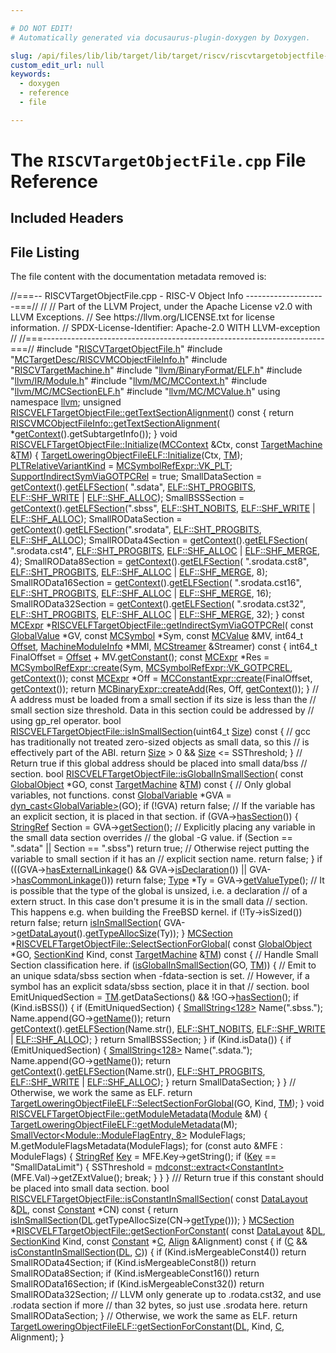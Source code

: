 ```yaml
---

# DO NOT EDIT!
# Automatically generated via docusaurus-plugin-doxygen by Doxygen.

slug: /api/files/lib/lib/target/lib/target/riscv/riscvtargetobjectfile-cpp
custom_edit_url: null
keywords:
  - doxygen
  - reference
  - file

---
```





# The `RISCVTargetObjectFile.cpp` File Reference

<DoxygenPage pluginConfig={pluginConfig}>



## Included Headers

<IncludesList>
<IncludesListItem
  filePath="RISCVTargetObjectFile.h"
  permalink="/docs/api/files/lib/lib/target/lib/target/riscv/riscvtargetobjectfile-h"
  isLocal="true" />
<IncludesListItem
  filePath="MCTargetDesc/RISCVMCObjectFileInfo.h"
  permalink="/docs/api/files/lib/lib/target/lib/target/riscv/lib/target/riscv/mctargetdesc/riscvmcobjectfileinfo-h"
  isLocal="true" />
<IncludesListItem
  filePath="RISCVTargetMachine.h"
  permalink="/docs/api/files/lib/lib/target/lib/target/riscv/riscvtargetmachine-h"
  isLocal="true" />
<IncludesListItem
  filePath="llvm/BinaryFormat/ELF.h"
  permalink="/docs/api/files/include/include/llvm/include/llvm/binaryformat/elf-h"
  isLocal="true" />
<IncludesListItem
  filePath="llvm/IR/Module.h"
  permalink="/docs/api/files/include/include/llvm/include/llvm/ir/module-h"
  isLocal="true" />
<IncludesListItem
  filePath="llvm/MC/MCContext.h"
  permalink="/docs/api/files/include/include/llvm/include/llvm/mc/mccontext-h"
  isLocal="true" />
<IncludesListItem
  filePath="llvm/MC/MCSectionELF.h"
  permalink="/docs/api/files/include/include/llvm/include/llvm/mc/mcsectionelf-h"
  isLocal="true" />
<IncludesListItem
  filePath="llvm/MC/MCValue.h"
  permalink="/docs/api/files/include/include/llvm/include/llvm/mc/mcvalue-h"
  isLocal="true" />
</IncludesList>


## File Listing

The file content with the documentation metadata removed is:

<ProgramListing>

<Link id="l00001" /><CodeLine lineNumber="1"><Highlight kind="comment">//===-- RISCVTargetObjectFile.cpp - RISC-V Object Info --------------------===//</Highlight><Highlight kind="normal"></Highlight></CodeLine>
<Link id="l00002" /><CodeLine lineNumber="2"><Highlight kind="normal"></Highlight><Highlight kind="comment">//</Highlight><Highlight kind="normal"></Highlight></CodeLine>
<Link id="l00003" /><CodeLine lineNumber="3"><Highlight kind="normal"></Highlight><Highlight kind="comment">// Part of the LLVM Project, under the Apache License v2.0 with LLVM Exceptions.</Highlight><Highlight kind="normal"></Highlight></CodeLine>
<Link id="l00004" /><CodeLine lineNumber="4"><Highlight kind="normal"></Highlight><Highlight kind="comment">// See https://llvm.org/LICENSE.txt for license information.</Highlight><Highlight kind="normal"></Highlight></CodeLine>
<Link id="l00005" /><CodeLine lineNumber="5"><Highlight kind="normal"></Highlight><Highlight kind="comment">// SPDX-License-Identifier: Apache-2.0 WITH LLVM-exception</Highlight><Highlight kind="normal"></Highlight></CodeLine>
<Link id="l00006" /><CodeLine lineNumber="6"><Highlight kind="normal"></Highlight><Highlight kind="comment">//</Highlight><Highlight kind="normal"></Highlight></CodeLine>
<Link id="l00007" /><CodeLine lineNumber="7"><Highlight kind="normal"></Highlight><Highlight kind="comment">//===----------------------------------------------------------------------===//</Highlight><Highlight kind="normal"></Highlight></CodeLine>
<Link id="l00008" /><CodeLine lineNumber="8"><Highlight kind="normal"></Highlight></CodeLine>
<Link id="l00009" /><CodeLine lineNumber="9"><Highlight kind="normal"></Highlight><Highlight kind="preprocessor">#include &quot;<a href="/docs/api/files/lib/lib/target/lib/target/riscv/riscvtargetobjectfile-h">RISCVTargetObjectFile.h</a>&quot;</Highlight><Highlight kind="normal"></Highlight></CodeLine>
<Link id="l00010" /><CodeLine lineNumber="10"><Highlight kind="normal"></Highlight><Highlight kind="preprocessor">#include &quot;<a href="/docs/api/files/lib/lib/target/lib/target/riscv/lib/target/riscv/mctargetdesc/riscvmcobjectfileinfo-h">MCTargetDesc/RISCVMCObjectFileInfo.h</a>&quot;</Highlight><Highlight kind="normal"></Highlight></CodeLine>
<Link id="l00011" /><CodeLine lineNumber="11"><Highlight kind="normal"></Highlight><Highlight kind="preprocessor">#include &quot;<a href="/docs/api/files/lib/lib/target/lib/target/riscv/riscvtargetmachine-h">RISCVTargetMachine.h</a>&quot;</Highlight><Highlight kind="normal"></Highlight></CodeLine>
<Link id="l00012" /><CodeLine lineNumber="12"><Highlight kind="normal"></Highlight><Highlight kind="preprocessor">#include &quot;<a href="/docs/api/files/include/include/llvm/include/llvm/binaryformat/elf-h">llvm/BinaryFormat/ELF.h</a>&quot;</Highlight><Highlight kind="normal"></Highlight></CodeLine>
<Link id="l00013" /><CodeLine lineNumber="13"><Highlight kind="normal"></Highlight><Highlight kind="preprocessor">#include &quot;<a href="/docs/api/files/include/include/llvm/include/llvm/ir/module-h">llvm/IR/Module.h</a>&quot;</Highlight><Highlight kind="normal"></Highlight></CodeLine>
<Link id="l00014" /><CodeLine lineNumber="14"><Highlight kind="normal"></Highlight><Highlight kind="preprocessor">#include &quot;<a href="/docs/api/files/include/include/llvm/include/llvm/mc/mccontext-h">llvm/MC/MCContext.h</a>&quot;</Highlight><Highlight kind="normal"></Highlight></CodeLine>
<Link id="l00015" /><CodeLine lineNumber="15"><Highlight kind="normal"></Highlight><Highlight kind="preprocessor">#include &quot;<a href="/docs/api/files/include/include/llvm/include/llvm/mc/mcsectionelf-h">llvm/MC/MCSectionELF.h</a>&quot;</Highlight><Highlight kind="normal"></Highlight></CodeLine>
<Link id="l00016" /><CodeLine lineNumber="16"><Highlight kind="normal"></Highlight><Highlight kind="preprocessor">#include &quot;<a href="/docs/api/files/include/include/llvm/include/llvm/mc/mcvalue-h">llvm/MC/MCValue.h</a>&quot;</Highlight><Highlight kind="normal"></Highlight></CodeLine>
<Link id="l00017" /><CodeLine lineNumber="17"><Highlight kind="normal"></Highlight></CodeLine>
<Link id="l00018" /><CodeLine lineNumber="18"><Highlight kind="normal"></Highlight><Highlight kind="keyword">using namespace </Highlight><Highlight kind="normal"><a href="/docs/api/namespaces/llvm">llvm</a>;</Highlight></CodeLine>
<Link id="l00019" /><CodeLine lineNumber="19"><Highlight kind="normal"></Highlight></CodeLine>
<Link id="l00020" /><CodeLine lineNumber="20" lineLink="/docs/api/classes/llvm/riscvelftargetobjectfile/#ad8e3992ea2835dec86a54cfa3ba634bf"><Highlight kind="normal"></Highlight><Highlight kind="keywordtype">unsigned</Highlight><Highlight kind="normal"> <a href="/docs/api/classes/llvm/riscvelftargetobjectfile/#ad8e3992ea2835dec86a54cfa3ba634bf">RISCVELFTargetObjectFile::getTextSectionAlignment</a>()</Highlight><Highlight kind="keyword"> const </Highlight><Highlight kind="normal">&#123;</Highlight></CodeLine>
<Link id="l00021" /><CodeLine lineNumber="21"><Highlight kind="normal">  </Highlight><Highlight kind="keywordflow">return</Highlight><Highlight kind="normal"> <a href="/docs/api/classes/llvm/riscvmcobjectfileinfo/#a8f714bfcff71c3a30c262042fa355c79">RISCVMCObjectFileInfo::getTextSectionAlignment</a>(</Highlight></CodeLine>
<Link id="l00022" /><CodeLine lineNumber="22"><Highlight kind="normal">      &#42;<a href="/docs/api/classes/llvm/mcobjectfileinfo/#afcda39b4059eca86c10397b7a938a729">getContext</a>().getSubtargetInfo());</Highlight></CodeLine>
<Link id="l00023" /><CodeLine lineNumber="23"><Highlight kind="normal">&#125;</Highlight></CodeLine>
<Link id="l00024" /><CodeLine lineNumber="24"><Highlight kind="normal"></Highlight></CodeLine>
<Link id="l00025" /><CodeLine lineNumber="25" lineLink="/docs/api/classes/llvm/riscvelftargetobjectfile/#ac2e30a188970123389a986eb645ed6c7"><Highlight kind="normal"></Highlight><Highlight kind="keywordtype">void</Highlight><Highlight kind="normal"> <a href="/docs/api/classes/llvm/riscvelftargetobjectfile/#ac2e30a188970123389a986eb645ed6c7">RISCVELFTargetObjectFile::Initialize</a>(<a href="/docs/api/classes/llvm/mccontext">MCContext</a> &amp;Ctx,</Highlight></CodeLine>
<Link id="l00026" /><CodeLine lineNumber="26"><Highlight kind="normal">                                          </Highlight><Highlight kind="keyword">const</Highlight><Highlight kind="normal"> <a href="/docs/api/classes/llvm/targetmachine">TargetMachine</a> &amp;<a href="/docs/api/classes/llvm/targetloweringobjectfile/#a4ef15b6d500629e31fb3787b7a0d7bb0">TM</a>) &#123;</Highlight></CodeLine>
<Link id="l00027" /><CodeLine lineNumber="27"><Highlight kind="normal">  <a href="/docs/api/classes/llvm/targetloweringobjectfileelf/#a2793bce814c8f8c6fc2f41d4156a4ebb">TargetLoweringObjectFileELF::Initialize</a>(Ctx, <a href="/docs/api/classes/llvm/targetloweringobjectfile/#a4ef15b6d500629e31fb3787b7a0d7bb0">TM</a>);</Highlight></CodeLine>
<Link id="l00028" /><CodeLine lineNumber="28"><Highlight kind="normal"></Highlight></CodeLine>
<Link id="l00029" /><CodeLine lineNumber="29"><Highlight kind="normal">  <a href="/docs/api/classes/llvm/targetloweringobjectfileelf/#aeb52d995234fdf6809487cc889727516">PLTRelativeVariantKind</a> = <a href="/docs/api/classes/llvm/mcsymbolrefexpr/#a5c463f6352570ee778c35c40949c4985ab5951d4b3308f406e60e2bf743b14ca4">MCSymbolRefExpr::VK&#95;PLT</a>;</Highlight></CodeLine>
<Link id="l00030" /><CodeLine lineNumber="30"><Highlight kind="normal">  <a href="/docs/api/classes/llvm/targetloweringobjectfile/#a2591aeb850ebb8374e27efd823bda866">SupportIndirectSymViaGOTPCRel</a> = </Highlight><Highlight kind="keyword">true</Highlight><Highlight kind="normal">;</Highlight></CodeLine>
<Link id="l00031" /><CodeLine lineNumber="31"><Highlight kind="normal"></Highlight></CodeLine>
<Link id="l00032" /><CodeLine lineNumber="32"><Highlight kind="normal">  SmallDataSection = <a href="/docs/api/classes/llvm/mcobjectfileinfo/#afcda39b4059eca86c10397b7a938a729">getContext</a>().<a href="/docs/api/classes/llvm/mccontext/#a3fddc32fd70ea36b8482c9055eb68c40">getELFSection</a>(</Highlight></CodeLine>
<Link id="l00033" /><CodeLine lineNumber="33"><Highlight kind="normal">      </Highlight><Highlight kind="stringliteral">&quot;.sdata&quot;</Highlight><Highlight kind="normal">, <a href="/docs/api/namespaces/llvm/elf/#ab23570002b1ab10a685e8f349da3ddbca18ae5a64ac74a4265698b956bc797b32">ELF::SHT&#95;PROGBITS</a>, <a href="/docs/api/namespaces/llvm/elf/#a5def04786ab543821414e3d5f609e015ae4bcae1b3b4fa53eba0886cbd799f0a8">ELF::SHF&#95;WRITE</a> | <a href="/docs/api/namespaces/llvm/elf/#a5def04786ab543821414e3d5f609e015a5da6bc7c194a345891a15fa856f0ec7c">ELF::SHF&#95;ALLOC</a>);</Highlight></CodeLine>
<Link id="l00034" /><CodeLine lineNumber="34"><Highlight kind="normal">  SmallBSSSection = <a href="/docs/api/classes/llvm/mcobjectfileinfo/#afcda39b4059eca86c10397b7a938a729">getContext</a>().<a href="/docs/api/classes/llvm/mccontext/#a3fddc32fd70ea36b8482c9055eb68c40">getELFSection</a>(</Highlight><Highlight kind="stringliteral">&quot;.sbss&quot;</Highlight><Highlight kind="normal">, <a href="/docs/api/namespaces/llvm/elf/#ab23570002b1ab10a685e8f349da3ddbca45212cec20bcd4ca3449dcd8654010ac">ELF::SHT&#95;NOBITS</a>,</Highlight></CodeLine>
<Link id="l00035" /><CodeLine lineNumber="35"><Highlight kind="normal">                                               <a href="/docs/api/namespaces/llvm/elf/#a5def04786ab543821414e3d5f609e015ae4bcae1b3b4fa53eba0886cbd799f0a8">ELF::SHF&#95;WRITE</a> | <a href="/docs/api/namespaces/llvm/elf/#a5def04786ab543821414e3d5f609e015a5da6bc7c194a345891a15fa856f0ec7c">ELF::SHF&#95;ALLOC</a>);</Highlight></CodeLine>
<Link id="l00036" /><CodeLine lineNumber="36"><Highlight kind="normal">  SmallRODataSection =</Highlight></CodeLine>
<Link id="l00037" /><CodeLine lineNumber="37"><Highlight kind="normal">      <a href="/docs/api/classes/llvm/mcobjectfileinfo/#afcda39b4059eca86c10397b7a938a729">getContext</a>().<a href="/docs/api/classes/llvm/mccontext/#a3fddc32fd70ea36b8482c9055eb68c40">getELFSection</a>(</Highlight><Highlight kind="stringliteral">&quot;.srodata&quot;</Highlight><Highlight kind="normal">, <a href="/docs/api/namespaces/llvm/elf/#ab23570002b1ab10a685e8f349da3ddbca18ae5a64ac74a4265698b956bc797b32">ELF::SHT&#95;PROGBITS</a>, <a href="/docs/api/namespaces/llvm/elf/#a5def04786ab543821414e3d5f609e015a5da6bc7c194a345891a15fa856f0ec7c">ELF::SHF&#95;ALLOC</a>);</Highlight></CodeLine>
<Link id="l00038" /><CodeLine lineNumber="38"><Highlight kind="normal">  SmallROData4Section = <a href="/docs/api/classes/llvm/mcobjectfileinfo/#afcda39b4059eca86c10397b7a938a729">getContext</a>().<a href="/docs/api/classes/llvm/mccontext/#a3fddc32fd70ea36b8482c9055eb68c40">getELFSection</a>(</Highlight></CodeLine>
<Link id="l00039" /><CodeLine lineNumber="39"><Highlight kind="normal">      </Highlight><Highlight kind="stringliteral">&quot;.srodata.cst4&quot;</Highlight><Highlight kind="normal">, <a href="/docs/api/namespaces/llvm/elf/#ab23570002b1ab10a685e8f349da3ddbca18ae5a64ac74a4265698b956bc797b32">ELF::SHT&#95;PROGBITS</a>, <a href="/docs/api/namespaces/llvm/elf/#a5def04786ab543821414e3d5f609e015a5da6bc7c194a345891a15fa856f0ec7c">ELF::SHF&#95;ALLOC</a> | <a href="/docs/api/namespaces/llvm/elf/#a5def04786ab543821414e3d5f609e015a0e54850eb2f8e74ae549f6dd70926723">ELF::SHF&#95;MERGE</a>, 4);</Highlight></CodeLine>
<Link id="l00040" /><CodeLine lineNumber="40"><Highlight kind="normal">  SmallROData8Section = <a href="/docs/api/classes/llvm/mcobjectfileinfo/#afcda39b4059eca86c10397b7a938a729">getContext</a>().<a href="/docs/api/classes/llvm/mccontext/#a3fddc32fd70ea36b8482c9055eb68c40">getELFSection</a>(</Highlight></CodeLine>
<Link id="l00041" /><CodeLine lineNumber="41"><Highlight kind="normal">      </Highlight><Highlight kind="stringliteral">&quot;.srodata.cst8&quot;</Highlight><Highlight kind="normal">, <a href="/docs/api/namespaces/llvm/elf/#ab23570002b1ab10a685e8f349da3ddbca18ae5a64ac74a4265698b956bc797b32">ELF::SHT&#95;PROGBITS</a>, <a href="/docs/api/namespaces/llvm/elf/#a5def04786ab543821414e3d5f609e015a5da6bc7c194a345891a15fa856f0ec7c">ELF::SHF&#95;ALLOC</a> | <a href="/docs/api/namespaces/llvm/elf/#a5def04786ab543821414e3d5f609e015a0e54850eb2f8e74ae549f6dd70926723">ELF::SHF&#95;MERGE</a>, 8);</Highlight></CodeLine>
<Link id="l00042" /><CodeLine lineNumber="42"><Highlight kind="normal">  SmallROData16Section = <a href="/docs/api/classes/llvm/mcobjectfileinfo/#afcda39b4059eca86c10397b7a938a729">getContext</a>().<a href="/docs/api/classes/llvm/mccontext/#a3fddc32fd70ea36b8482c9055eb68c40">getELFSection</a>(</Highlight></CodeLine>
<Link id="l00043" /><CodeLine lineNumber="43"><Highlight kind="normal">      </Highlight><Highlight kind="stringliteral">&quot;.srodata.cst16&quot;</Highlight><Highlight kind="normal">, <a href="/docs/api/namespaces/llvm/elf/#ab23570002b1ab10a685e8f349da3ddbca18ae5a64ac74a4265698b956bc797b32">ELF::SHT&#95;PROGBITS</a>, <a href="/docs/api/namespaces/llvm/elf/#a5def04786ab543821414e3d5f609e015a5da6bc7c194a345891a15fa856f0ec7c">ELF::SHF&#95;ALLOC</a> | <a href="/docs/api/namespaces/llvm/elf/#a5def04786ab543821414e3d5f609e015a0e54850eb2f8e74ae549f6dd70926723">ELF::SHF&#95;MERGE</a>, 16);</Highlight></CodeLine>
<Link id="l00044" /><CodeLine lineNumber="44"><Highlight kind="normal">  SmallROData32Section = <a href="/docs/api/classes/llvm/mcobjectfileinfo/#afcda39b4059eca86c10397b7a938a729">getContext</a>().<a href="/docs/api/classes/llvm/mccontext/#a3fddc32fd70ea36b8482c9055eb68c40">getELFSection</a>(</Highlight></CodeLine>
<Link id="l00045" /><CodeLine lineNumber="45"><Highlight kind="normal">      </Highlight><Highlight kind="stringliteral">&quot;.srodata.cst32&quot;</Highlight><Highlight kind="normal">, <a href="/docs/api/namespaces/llvm/elf/#ab23570002b1ab10a685e8f349da3ddbca18ae5a64ac74a4265698b956bc797b32">ELF::SHT&#95;PROGBITS</a>, <a href="/docs/api/namespaces/llvm/elf/#a5def04786ab543821414e3d5f609e015a5da6bc7c194a345891a15fa856f0ec7c">ELF::SHF&#95;ALLOC</a> | <a href="/docs/api/namespaces/llvm/elf/#a5def04786ab543821414e3d5f609e015a0e54850eb2f8e74ae549f6dd70926723">ELF::SHF&#95;MERGE</a>, 32);</Highlight></CodeLine>
<Link id="l00046" /><CodeLine lineNumber="46"><Highlight kind="normal">&#125;</Highlight></CodeLine>
<Link id="l00047" /><CodeLine lineNumber="47"><Highlight kind="normal"></Highlight></CodeLine>
<Link id="l00048" /><CodeLine lineNumber="48" lineLink="/docs/api/classes/llvm/riscvelftargetobjectfile/#affc824acbbe220a54656c5519b408c4b"><Highlight kind="normal"></Highlight><Highlight kind="keyword">const</Highlight><Highlight kind="normal"> <a href="/docs/api/classes/llvm/mcexpr">MCExpr</a> &#42;<a href="/docs/api/classes/llvm/riscvelftargetobjectfile/#affc824acbbe220a54656c5519b408c4b">RISCVELFTargetObjectFile::getIndirectSymViaGOTPCRel</a>(</Highlight></CodeLine>
<Link id="l00049" /><CodeLine lineNumber="49"><Highlight kind="normal">    </Highlight><Highlight kind="keyword">const</Highlight><Highlight kind="normal"> <a href="/docs/api/classes/llvm/globalvalue">GlobalValue</a> &#42;GV, </Highlight><Highlight kind="keyword">const</Highlight><Highlight kind="normal"> <a href="/docs/api/classes/llvm/mcsymbol">MCSymbol</a> &#42;Sym, </Highlight><Highlight kind="keyword">const</Highlight><Highlight kind="normal"> <a href="/docs/api/classes/llvm/mcvalue">MCValue</a> &amp;MV,</Highlight></CodeLine>
<Link id="l00050" /><CodeLine lineNumber="50"><Highlight kind="normal">    int64&#95;t <a href="/docs/api/namespaces/llvm/#a05f5b9a11bdcc5feba62899f95dcf878a3134224cba2545bc57954d3b072aebb4">Offset</a>, <a href="/docs/api/classes/llvm/machinemoduleinfo">MachineModuleInfo</a> &#42;MMI, <a href="/docs/api/classes/llvm/mcstreamer">MCStreamer</a> &amp;Streamer)</Highlight><Highlight kind="keyword"> const </Highlight><Highlight kind="normal">&#123;</Highlight></CodeLine>
<Link id="l00051" /><CodeLine lineNumber="51"><Highlight kind="normal">  int64&#95;t FinalOffset = <a href="/docs/api/namespaces/llvm/#a05f5b9a11bdcc5feba62899f95dcf878a3134224cba2545bc57954d3b072aebb4">Offset</a> + MV.<a href="/docs/api/classes/llvm/mcvalue/#a435bfff1f2697dbccd406b2e03112443">getConstant</a>();</Highlight></CodeLine>
<Link id="l00052" /><CodeLine lineNumber="52"><Highlight kind="normal">  </Highlight><Highlight kind="keyword">const</Highlight><Highlight kind="normal"> <a href="/docs/api/classes/llvm/mcexpr">MCExpr</a> &#42;Res =</Highlight></CodeLine>
<Link id="l00053" /><CodeLine lineNumber="53"><Highlight kind="normal">      <a href="/docs/api/classes/llvm/mcsymbolrefexpr/#a9914b597552aa4b4bcbb8acaa04d632a">MCSymbolRefExpr::create</a>(Sym, <a href="/docs/api/classes/llvm/mcsymbolrefexpr/#a5c463f6352570ee778c35c40949c4985a2a25c9a7112bb84b5d93e6ab5d0d8185">MCSymbolRefExpr::VK&#95;GOTPCREL</a>, <a href="/docs/api/classes/llvm/mcobjectfileinfo/#afcda39b4059eca86c10397b7a938a729">getContext</a>());</Highlight></CodeLine>
<Link id="l00054" /><CodeLine lineNumber="54"><Highlight kind="normal">  </Highlight><Highlight kind="keyword">const</Highlight><Highlight kind="normal"> <a href="/docs/api/classes/llvm/mcexpr">MCExpr</a> &#42;Off = <a href="/docs/api/classes/llvm/mcconstantexpr/#af9bdc4c9c65ea1ff077fbbb6407d7b2a">MCConstantExpr::create</a>(FinalOffset, <a href="/docs/api/classes/llvm/mcobjectfileinfo/#afcda39b4059eca86c10397b7a938a729">getContext</a>());</Highlight></CodeLine>
<Link id="l00055" /><CodeLine lineNumber="55"><Highlight kind="normal">  </Highlight><Highlight kind="keywordflow">return</Highlight><Highlight kind="normal"> <a href="/docs/api/classes/llvm/mcbinaryexpr/#a3cbe1086ebf00680e8dc374e07305cfb">MCBinaryExpr::createAdd</a>(Res, Off, <a href="/docs/api/classes/llvm/mcobjectfileinfo/#afcda39b4059eca86c10397b7a938a729">getContext</a>());</Highlight></CodeLine>
<Link id="l00056" /><CodeLine lineNumber="56"><Highlight kind="normal">&#125;</Highlight></CodeLine>
<Link id="l00057" /><CodeLine lineNumber="57"><Highlight kind="normal"></Highlight></CodeLine>
<Link id="l00058" /><CodeLine lineNumber="58"><Highlight kind="normal"></Highlight><Highlight kind="comment">// A address must be loaded from a small section if its size is less than the</Highlight><Highlight kind="normal"></Highlight></CodeLine>
<Link id="l00059" /><CodeLine lineNumber="59"><Highlight kind="normal"></Highlight><Highlight kind="comment">// small section size threshold. Data in this section could be addressed by</Highlight><Highlight kind="normal"></Highlight></CodeLine>
<Link id="l00060" /><CodeLine lineNumber="60"><Highlight kind="normal"></Highlight><Highlight kind="comment">// using gp&#95;rel operator.</Highlight><Highlight kind="normal"></Highlight></CodeLine>
<Link id="l00061" /><CodeLine lineNumber="61" lineLink="/docs/api/classes/llvm/riscvelftargetobjectfile/#a8743fe5b835aee3bba64eeba2e18cca7"><Highlight kind="normal"></Highlight><Highlight kind="keywordtype">bool</Highlight><Highlight kind="normal"> <a href="/docs/api/classes/llvm/riscvelftargetobjectfile/#a8743fe5b835aee3bba64eeba2e18cca7">RISCVELFTargetObjectFile::isInSmallSection</a>(uint64&#95;t <a href="/docs/api/files/lib/lib/analysis/inlineorder-cpp/#a7ee6f0cb51c3b9056199e9a0001fe8c3a6f6cb72d544962fa333e2e34ce64f719">Size</a>)</Highlight><Highlight kind="keyword"> const </Highlight><Highlight kind="normal">&#123;</Highlight></CodeLine>
<Link id="l00062" /><CodeLine lineNumber="62"><Highlight kind="normal">  </Highlight><Highlight kind="comment">// gcc has traditionally not treated zero-sized objects as small data, so this</Highlight><Highlight kind="normal"></Highlight></CodeLine>
<Link id="l00063" /><CodeLine lineNumber="63"><Highlight kind="normal">  </Highlight><Highlight kind="comment">// is effectively part of the ABI.</Highlight><Highlight kind="normal"></Highlight></CodeLine>
<Link id="l00064" /><CodeLine lineNumber="64"><Highlight kind="normal">  </Highlight><Highlight kind="keywordflow">return</Highlight><Highlight kind="normal"> <a href="/docs/api/files/lib/lib/analysis/inlineorder-cpp/#a7ee6f0cb51c3b9056199e9a0001fe8c3a6f6cb72d544962fa333e2e34ce64f719">Size</a> &gt; 0 &amp;&amp; <a href="/docs/api/files/lib/lib/analysis/inlineorder-cpp/#a7ee6f0cb51c3b9056199e9a0001fe8c3a6f6cb72d544962fa333e2e34ce64f719">Size</a> &lt;= SSThreshold;</Highlight></CodeLine>
<Link id="l00065" /><CodeLine lineNumber="65"><Highlight kind="normal">&#125;</Highlight></CodeLine>
<Link id="l00066" /><CodeLine lineNumber="66"><Highlight kind="normal"></Highlight></CodeLine>
<Link id="l00067" /><CodeLine lineNumber="67"><Highlight kind="normal"></Highlight><Highlight kind="comment">// Return true if this global address should be placed into small data/bss</Highlight><Highlight kind="normal"></Highlight></CodeLine>
<Link id="l00068" /><CodeLine lineNumber="68"><Highlight kind="normal"></Highlight><Highlight kind="comment">// section.</Highlight><Highlight kind="normal"></Highlight></CodeLine>
<Link id="l00069" /><CodeLine lineNumber="69" lineLink="/docs/api/classes/llvm/riscvelftargetobjectfile/#a2adf1ff4e0a2e37ff5c9ebb3c68ea93e"><Highlight kind="normal"></Highlight><Highlight kind="keywordtype">bool</Highlight><Highlight kind="normal"> <a href="/docs/api/classes/llvm/riscvelftargetobjectfile/#a2adf1ff4e0a2e37ff5c9ebb3c68ea93e">RISCVELFTargetObjectFile::isGlobalInSmallSection</a>(</Highlight></CodeLine>
<Link id="l00070" /><CodeLine lineNumber="70"><Highlight kind="normal">    </Highlight><Highlight kind="keyword">const</Highlight><Highlight kind="normal"> <a href="/docs/api/classes/llvm/globalobject">GlobalObject</a> &#42;GO, </Highlight><Highlight kind="keyword">const</Highlight><Highlight kind="normal"> <a href="/docs/api/classes/llvm/targetmachine">TargetMachine</a> &amp;<a href="/docs/api/classes/llvm/targetloweringobjectfile/#a4ef15b6d500629e31fb3787b7a0d7bb0">TM</a>)</Highlight><Highlight kind="keyword"> const </Highlight><Highlight kind="normal">&#123;</Highlight></CodeLine>
<Link id="l00071" /><CodeLine lineNumber="71"><Highlight kind="normal">  </Highlight><Highlight kind="comment">// Only global variables, not functions.</Highlight><Highlight kind="normal"></Highlight></CodeLine>
<Link id="l00072" /><CodeLine lineNumber="72"><Highlight kind="normal">  </Highlight><Highlight kind="keyword">const</Highlight><Highlight kind="normal"> <a href="/docs/api/classes/llvm/globalvariable">GlobalVariable</a> &#42;GVA = <a href="/docs/api/namespaces/llvm/#a22eeee01734061ac1b31ccd994c49eef">dyn&#95;cast&lt;GlobalVariable&gt;</a>(GO);</Highlight></CodeLine>
<Link id="l00073" /><CodeLine lineNumber="73"><Highlight kind="normal">  </Highlight><Highlight kind="keywordflow">if</Highlight><Highlight kind="normal"> (!GVA)</Highlight></CodeLine>
<Link id="l00074" /><CodeLine lineNumber="74"><Highlight kind="normal">    </Highlight><Highlight kind="keywordflow">return</Highlight><Highlight kind="normal"> </Highlight><Highlight kind="keyword">false</Highlight><Highlight kind="normal">;</Highlight></CodeLine>
<Link id="l00075" /><CodeLine lineNumber="75"><Highlight kind="normal"></Highlight></CodeLine>
<Link id="l00076" /><CodeLine lineNumber="76"><Highlight kind="normal">  </Highlight><Highlight kind="comment">// If the variable has an explicit section, it is placed in that section.</Highlight><Highlight kind="normal"></Highlight></CodeLine>
<Link id="l00077" /><CodeLine lineNumber="77"><Highlight kind="normal">  </Highlight><Highlight kind="keywordflow">if</Highlight><Highlight kind="normal"> (GVA-&gt;<a href="/docs/api/classes/llvm/globalobject/#ade7dc7510e950cd1c1181138b390f965">hasSection</a>()) &#123;</Highlight></CodeLine>
<Link id="l00078" /><CodeLine lineNumber="78"><Highlight kind="normal">    <a href="/docs/api/classes/llvm/stringref">StringRef</a> Section = GVA-&gt;<a href="/docs/api/classes/llvm/globalobject/#a0b2e3fb45c4435c29abebf7768a77cd6">getSection</a>();</Highlight></CodeLine>
<Link id="l00079" /><CodeLine lineNumber="79"><Highlight kind="normal"></Highlight></CodeLine>
<Link id="l00080" /><CodeLine lineNumber="80"><Highlight kind="normal">    </Highlight><Highlight kind="comment">// Explicitly placing any variable in the small data section overrides</Highlight><Highlight kind="normal"></Highlight></CodeLine>
<Link id="l00081" /><CodeLine lineNumber="81"><Highlight kind="normal">    </Highlight><Highlight kind="comment">// the global -G value.</Highlight><Highlight kind="normal"></Highlight></CodeLine>
<Link id="l00082" /><CodeLine lineNumber="82"><Highlight kind="normal">    </Highlight><Highlight kind="keywordflow">if</Highlight><Highlight kind="normal"> (Section == </Highlight><Highlight kind="stringliteral">&quot;.sdata&quot;</Highlight><Highlight kind="normal"> || Section == </Highlight><Highlight kind="stringliteral">&quot;.sbss&quot;</Highlight><Highlight kind="normal">)</Highlight></CodeLine>
<Link id="l00083" /><CodeLine lineNumber="83"><Highlight kind="normal">      </Highlight><Highlight kind="keywordflow">return</Highlight><Highlight kind="normal"> </Highlight><Highlight kind="keyword">true</Highlight><Highlight kind="normal">;</Highlight></CodeLine>
<Link id="l00084" /><CodeLine lineNumber="84"><Highlight kind="normal"></Highlight></CodeLine>
<Link id="l00085" /><CodeLine lineNumber="85"><Highlight kind="normal">    </Highlight><Highlight kind="comment">// Otherwise reject putting the variable to small section if it has an</Highlight><Highlight kind="normal"></Highlight></CodeLine>
<Link id="l00086" /><CodeLine lineNumber="86"><Highlight kind="normal">    </Highlight><Highlight kind="comment">// explicit section name.</Highlight><Highlight kind="normal"></Highlight></CodeLine>
<Link id="l00087" /><CodeLine lineNumber="87"><Highlight kind="normal">    </Highlight><Highlight kind="keywordflow">return</Highlight><Highlight kind="normal"> </Highlight><Highlight kind="keyword">false</Highlight><Highlight kind="normal">;</Highlight></CodeLine>
<Link id="l00088" /><CodeLine lineNumber="88"><Highlight kind="normal">  &#125;</Highlight></CodeLine>
<Link id="l00089" /><CodeLine lineNumber="89"><Highlight kind="normal"></Highlight></CodeLine>
<Link id="l00090" /><CodeLine lineNumber="90"><Highlight kind="normal">  </Highlight><Highlight kind="keywordflow">if</Highlight><Highlight kind="normal"> (((GVA-&gt;<a href="/docs/api/classes/llvm/globalvalue/#a1847e956a0087fefdb49e2a9583c7d18">hasExternalLinkage</a>() &amp;&amp; GVA-&gt;<a href="/docs/api/classes/llvm/globalvalue/#a32e606ac4c88f71f14212e42b808e7f4">isDeclaration</a>()) ||</Highlight></CodeLine>
<Link id="l00091" /><CodeLine lineNumber="91"><Highlight kind="normal">       GVA-&gt;<a href="/docs/api/classes/llvm/globalvalue/#ac10ac4576e030b231e1fbb5a8272f01f">hasCommonLinkage</a>()))</Highlight></CodeLine>
<Link id="l00092" /><CodeLine lineNumber="92"><Highlight kind="normal">    </Highlight><Highlight kind="keywordflow">return</Highlight><Highlight kind="normal"> </Highlight><Highlight kind="keyword">false</Highlight><Highlight kind="normal">;</Highlight></CodeLine>
<Link id="l00093" /><CodeLine lineNumber="93"><Highlight kind="normal"></Highlight></CodeLine>
<Link id="l00094" /><CodeLine lineNumber="94"><Highlight kind="normal">  <a href="/docs/api/classes/llvm/type">Type</a> &#42;Ty = GVA-&gt;<a href="/docs/api/classes/llvm/globalvalue/#af1dd2acfc2950742e41a64a342b15c80">getValueType</a>();</Highlight></CodeLine>
<Link id="l00095" /><CodeLine lineNumber="95"><Highlight kind="normal">  </Highlight><Highlight kind="comment">// It is possible that the type of the global is unsized, i.e. a declaration</Highlight><Highlight kind="normal"></Highlight></CodeLine>
<Link id="l00096" /><CodeLine lineNumber="96"><Highlight kind="normal">  </Highlight><Highlight kind="comment">// of a extern struct. In this case don&#39;t presume it is in the small data</Highlight><Highlight kind="normal"></Highlight></CodeLine>
<Link id="l00097" /><CodeLine lineNumber="97"><Highlight kind="normal">  </Highlight><Highlight kind="comment">// section. This happens e.g. when building the FreeBSD kernel.</Highlight><Highlight kind="normal"></Highlight></CodeLine>
<Link id="l00098" /><CodeLine lineNumber="98"><Highlight kind="normal">  </Highlight><Highlight kind="keywordflow">if</Highlight><Highlight kind="normal"> (!Ty-&gt;isSized())</Highlight></CodeLine>
<Link id="l00099" /><CodeLine lineNumber="99"><Highlight kind="normal">    </Highlight><Highlight kind="keywordflow">return</Highlight><Highlight kind="normal"> </Highlight><Highlight kind="keyword">false</Highlight><Highlight kind="normal">;</Highlight></CodeLine>
<Link id="l00100" /><CodeLine lineNumber="100"><Highlight kind="normal"></Highlight></CodeLine>
<Link id="l00101" /><CodeLine lineNumber="101"><Highlight kind="normal">  </Highlight><Highlight kind="keywordflow">return</Highlight><Highlight kind="normal"> <a href="/docs/api/classes/llvm/riscvelftargetobjectfile/#a8743fe5b835aee3bba64eeba2e18cca7">isInSmallSection</a>(</Highlight></CodeLine>
<Link id="l00102" /><CodeLine lineNumber="102"><Highlight kind="normal">      GVA-&gt;<a href="/docs/api/classes/llvm/globalvalue/#aa5d2c67dadc073dac78224224ee89350">getDataLayout</a>().<a href="/docs/api/classes/llvm/datalayout/#aa48b3b7e554b44f4e513d5dd8d9f9343">getTypeAllocSize</a>(Ty));</Highlight></CodeLine>
<Link id="l00103" /><CodeLine lineNumber="103"><Highlight kind="normal">&#125;</Highlight></CodeLine>
<Link id="l00104" /><CodeLine lineNumber="104"><Highlight kind="normal"></Highlight></CodeLine>
<Link id="l00105" /><CodeLine lineNumber="105" lineLink="/docs/api/classes/llvm/riscvelftargetobjectfile/#a56f18a5c4bcd2858f20bb765323fc89a"><Highlight kind="normal"><a href="/docs/api/classes/llvm/mcsection">MCSection</a> &#42;<a href="/docs/api/classes/llvm/riscvelftargetobjectfile/#a56f18a5c4bcd2858f20bb765323fc89a">RISCVELFTargetObjectFile::SelectSectionForGlobal</a>(</Highlight></CodeLine>
<Link id="l00106" /><CodeLine lineNumber="106"><Highlight kind="normal">    </Highlight><Highlight kind="keyword">const</Highlight><Highlight kind="normal"> <a href="/docs/api/classes/llvm/globalobject">GlobalObject</a> &#42;GO, <a href="/docs/api/classes/llvm/sectionkind">SectionKind</a> Kind, </Highlight><Highlight kind="keyword">const</Highlight><Highlight kind="normal"> <a href="/docs/api/classes/llvm/targetmachine">TargetMachine</a> &amp;<a href="/docs/api/classes/llvm/targetloweringobjectfile/#a4ef15b6d500629e31fb3787b7a0d7bb0">TM</a>)</Highlight><Highlight kind="keyword"> const </Highlight><Highlight kind="normal">&#123;</Highlight></CodeLine>
<Link id="l00107" /><CodeLine lineNumber="107"><Highlight kind="normal">  </Highlight><Highlight kind="comment">// Handle Small Section classification here.</Highlight><Highlight kind="normal"></Highlight></CodeLine>
<Link id="l00108" /><CodeLine lineNumber="108"><Highlight kind="normal">  </Highlight><Highlight kind="keywordflow">if</Highlight><Highlight kind="normal"> (<a href="/docs/api/classes/llvm/riscvelftargetobjectfile/#a2adf1ff4e0a2e37ff5c9ebb3c68ea93e">isGlobalInSmallSection</a>(GO, <a href="/docs/api/classes/llvm/targetloweringobjectfile/#a4ef15b6d500629e31fb3787b7a0d7bb0">TM</a>)) &#123;</Highlight></CodeLine>
<Link id="l00109" /><CodeLine lineNumber="109"><Highlight kind="normal">    </Highlight><Highlight kind="comment">// Emit to an unique sdata/sbss section when -fdata-section is set.</Highlight><Highlight kind="normal"></Highlight></CodeLine>
<Link id="l00110" /><CodeLine lineNumber="110"><Highlight kind="normal">    </Highlight><Highlight kind="comment">// However, if a symbol has an explicit sdata/sbss section, place it in that</Highlight><Highlight kind="normal"></Highlight></CodeLine>
<Link id="l00111" /><CodeLine lineNumber="111"><Highlight kind="normal">    </Highlight><Highlight kind="comment">// section.</Highlight><Highlight kind="normal"></Highlight></CodeLine>
<Link id="l00112" /><CodeLine lineNumber="112"><Highlight kind="normal">    </Highlight><Highlight kind="keywordtype">bool</Highlight><Highlight kind="normal"> EmitUniquedSection = <a href="/docs/api/classes/llvm/targetloweringobjectfile/#a4ef15b6d500629e31fb3787b7a0d7bb0">TM</a>.getDataSections() &amp;&amp; !GO-&gt;<a href="/docs/api/classes/llvm/globalobject/#ade7dc7510e950cd1c1181138b390f965">hasSection</a>();</Highlight></CodeLine>
<Link id="l00113" /><CodeLine lineNumber="113"><Highlight kind="normal"></Highlight></CodeLine>
<Link id="l00114" /><CodeLine lineNumber="114"><Highlight kind="normal">    </Highlight><Highlight kind="keywordflow">if</Highlight><Highlight kind="normal"> (Kind.isBSS()) &#123;</Highlight></CodeLine>
<Link id="l00115" /><CodeLine lineNumber="115"><Highlight kind="normal">      </Highlight><Highlight kind="keywordflow">if</Highlight><Highlight kind="normal"> (EmitUniquedSection) &#123;</Highlight></CodeLine>
<Link id="l00116" /><CodeLine lineNumber="116"><Highlight kind="normal">        <a href="/docs/api/classes/llvm/smallstring">SmallString&lt;128&gt;</a> Name(</Highlight><Highlight kind="stringliteral">&quot;.sbss.&quot;</Highlight><Highlight kind="normal">);</Highlight></CodeLine>
<Link id="l00117" /><CodeLine lineNumber="117"><Highlight kind="normal">        Name.append(GO-&gt;<a href="/docs/api/classes/llvm/value/#adb5c319f5905c1d3ca9eb5df546388c5">getName</a>());</Highlight></CodeLine>
<Link id="l00118" /><CodeLine lineNumber="118"><Highlight kind="normal">        </Highlight><Highlight kind="keywordflow">return</Highlight><Highlight kind="normal"> <a href="/docs/api/classes/llvm/mcobjectfileinfo/#afcda39b4059eca86c10397b7a938a729">getContext</a>().<a href="/docs/api/classes/llvm/mccontext/#a3fddc32fd70ea36b8482c9055eb68c40">getELFSection</a>(Name.str(), <a href="/docs/api/namespaces/llvm/elf/#ab23570002b1ab10a685e8f349da3ddbca45212cec20bcd4ca3449dcd8654010ac">ELF::SHT&#95;NOBITS</a>,</Highlight></CodeLine>
<Link id="l00119" /><CodeLine lineNumber="119"><Highlight kind="normal">                                          <a href="/docs/api/namespaces/llvm/elf/#a5def04786ab543821414e3d5f609e015ae4bcae1b3b4fa53eba0886cbd799f0a8">ELF::SHF&#95;WRITE</a> | <a href="/docs/api/namespaces/llvm/elf/#a5def04786ab543821414e3d5f609e015a5da6bc7c194a345891a15fa856f0ec7c">ELF::SHF&#95;ALLOC</a>);</Highlight></CodeLine>
<Link id="l00120" /><CodeLine lineNumber="120"><Highlight kind="normal">      &#125;</Highlight></CodeLine>
<Link id="l00121" /><CodeLine lineNumber="121"><Highlight kind="normal"></Highlight></CodeLine>
<Link id="l00122" /><CodeLine lineNumber="122"><Highlight kind="normal">      </Highlight><Highlight kind="keywordflow">return</Highlight><Highlight kind="normal"> SmallBSSSection;</Highlight></CodeLine>
<Link id="l00123" /><CodeLine lineNumber="123"><Highlight kind="normal">    &#125;</Highlight></CodeLine>
<Link id="l00124" /><CodeLine lineNumber="124"><Highlight kind="normal"></Highlight></CodeLine>
<Link id="l00125" /><CodeLine lineNumber="125"><Highlight kind="normal">    </Highlight><Highlight kind="keywordflow">if</Highlight><Highlight kind="normal"> (Kind.isData()) &#123;</Highlight></CodeLine>
<Link id="l00126" /><CodeLine lineNumber="126"><Highlight kind="normal">      </Highlight><Highlight kind="keywordflow">if</Highlight><Highlight kind="normal"> (EmitUniquedSection) &#123;</Highlight></CodeLine>
<Link id="l00127" /><CodeLine lineNumber="127"><Highlight kind="normal">        <a href="/docs/api/classes/llvm/smallstring">SmallString&lt;128&gt;</a> Name(</Highlight><Highlight kind="stringliteral">&quot;.sdata.&quot;</Highlight><Highlight kind="normal">);</Highlight></CodeLine>
<Link id="l00128" /><CodeLine lineNumber="128"><Highlight kind="normal">        Name.append(GO-&gt;<a href="/docs/api/classes/llvm/value/#adb5c319f5905c1d3ca9eb5df546388c5">getName</a>());</Highlight></CodeLine>
<Link id="l00129" /><CodeLine lineNumber="129"><Highlight kind="normal">        </Highlight><Highlight kind="keywordflow">return</Highlight><Highlight kind="normal"> <a href="/docs/api/classes/llvm/mcobjectfileinfo/#afcda39b4059eca86c10397b7a938a729">getContext</a>().<a href="/docs/api/classes/llvm/mccontext/#a3fddc32fd70ea36b8482c9055eb68c40">getELFSection</a>(Name.str(), <a href="/docs/api/namespaces/llvm/elf/#ab23570002b1ab10a685e8f349da3ddbca18ae5a64ac74a4265698b956bc797b32">ELF::SHT&#95;PROGBITS</a>,</Highlight></CodeLine>
<Link id="l00130" /><CodeLine lineNumber="130"><Highlight kind="normal">                                          <a href="/docs/api/namespaces/llvm/elf/#a5def04786ab543821414e3d5f609e015ae4bcae1b3b4fa53eba0886cbd799f0a8">ELF::SHF&#95;WRITE</a> | <a href="/docs/api/namespaces/llvm/elf/#a5def04786ab543821414e3d5f609e015a5da6bc7c194a345891a15fa856f0ec7c">ELF::SHF&#95;ALLOC</a>);</Highlight></CodeLine>
<Link id="l00131" /><CodeLine lineNumber="131"><Highlight kind="normal">      &#125;</Highlight></CodeLine>
<Link id="l00132" /><CodeLine lineNumber="132"><Highlight kind="normal"></Highlight></CodeLine>
<Link id="l00133" /><CodeLine lineNumber="133"><Highlight kind="normal">      </Highlight><Highlight kind="keywordflow">return</Highlight><Highlight kind="normal"> SmallDataSection;</Highlight></CodeLine>
<Link id="l00134" /><CodeLine lineNumber="134"><Highlight kind="normal">    &#125;</Highlight></CodeLine>
<Link id="l00135" /><CodeLine lineNumber="135"><Highlight kind="normal">  &#125;</Highlight></CodeLine>
<Link id="l00136" /><CodeLine lineNumber="136"><Highlight kind="normal"></Highlight></CodeLine>
<Link id="l00137" /><CodeLine lineNumber="137"><Highlight kind="normal">  </Highlight><Highlight kind="comment">// Otherwise, we work the same as ELF.</Highlight><Highlight kind="normal"></Highlight></CodeLine>
<Link id="l00138" /><CodeLine lineNumber="138"><Highlight kind="normal">  </Highlight><Highlight kind="keywordflow">return</Highlight><Highlight kind="normal"> <a href="/docs/api/classes/llvm/targetloweringobjectfileelf/#a7c532f94d6bb9c4aba4190b81a7f8dbf">TargetLoweringObjectFileELF::SelectSectionForGlobal</a>(GO, Kind, <a href="/docs/api/classes/llvm/targetloweringobjectfile/#a4ef15b6d500629e31fb3787b7a0d7bb0">TM</a>);</Highlight></CodeLine>
<Link id="l00139" /><CodeLine lineNumber="139"><Highlight kind="normal">&#125;</Highlight></CodeLine>
<Link id="l00140" /><CodeLine lineNumber="140"><Highlight kind="normal"></Highlight></CodeLine>
<Link id="l00141" /><CodeLine lineNumber="141" lineLink="/docs/api/classes/llvm/riscvelftargetobjectfile/#a64aceaab78ebf55cdbd3e08b2745a2ff"><Highlight kind="normal"></Highlight><Highlight kind="keywordtype">void</Highlight><Highlight kind="normal"> <a href="/docs/api/classes/llvm/riscvelftargetobjectfile/#a64aceaab78ebf55cdbd3e08b2745a2ff">RISCVELFTargetObjectFile::getModuleMetadata</a>(<a href="/docs/api/classes/llvm/module">Module</a> &amp;M) &#123;</Highlight></CodeLine>
<Link id="l00142" /><CodeLine lineNumber="142"><Highlight kind="normal">  <a href="/docs/api/classes/llvm/targetloweringobjectfileelf/#a73fca4790b95c4b8df674156aa3aeced">TargetLoweringObjectFileELF::getModuleMetadata</a>(M);</Highlight></CodeLine>
<Link id="l00143" /><CodeLine lineNumber="143"><Highlight kind="normal">  <a href="/docs/api/classes/llvm/smallvector">SmallVector&lt;Module::ModuleFlagEntry, 8&gt;</a> ModuleFlags;</Highlight></CodeLine>
<Link id="l00144" /><CodeLine lineNumber="144"><Highlight kind="normal">  M.getModuleFlagsMetadata(ModuleFlags);</Highlight></CodeLine>
<Link id="l00145" /><CodeLine lineNumber="145"><Highlight kind="normal"></Highlight></CodeLine>
<Link id="l00146" /><CodeLine lineNumber="146"><Highlight kind="normal">  </Highlight><Highlight kind="keywordflow">for</Highlight><Highlight kind="normal"> (</Highlight><Highlight kind="keyword">const</Highlight><Highlight kind="normal"> </Highlight><Highlight kind="keyword">auto</Highlight><Highlight kind="normal"> &amp;MFE : ModuleFlags) &#123;</Highlight></CodeLine>
<Link id="l00147" /><CodeLine lineNumber="147"><Highlight kind="normal">    <a href="/docs/api/classes/llvm/stringref">StringRef</a> <a href="/docs/api/namespaces/llvm/#a98c6256d0644613c6b5b3e2ef06ef5ce">Key</a> = MFE.Key-&gt;getString();</Highlight></CodeLine>
<Link id="l00148" /><CodeLine lineNumber="148"><Highlight kind="normal">    </Highlight><Highlight kind="keywordflow">if</Highlight><Highlight kind="normal"> (<a href="/docs/api/namespaces/llvm/#a98c6256d0644613c6b5b3e2ef06ef5ce">Key</a> == </Highlight><Highlight kind="stringliteral">&quot;SmallDataLimit&quot;</Highlight><Highlight kind="normal">) &#123;</Highlight></CodeLine>
<Link id="l00149" /><CodeLine lineNumber="149"><Highlight kind="normal">      SSThreshold = <a href="/docs/api/namespaces/llvm/mdconst/#ad938857d6c6603847adf3a8cbe403d17">mdconst::extract&lt;ConstantInt&gt;</a>(MFE.Val)-&gt;getZExtValue();</Highlight></CodeLine>
<Link id="l00150" /><CodeLine lineNumber="150"><Highlight kind="normal">      </Highlight><Highlight kind="keywordflow">break</Highlight><Highlight kind="normal">;</Highlight></CodeLine>
<Link id="l00151" /><CodeLine lineNumber="151"><Highlight kind="normal">    &#125;</Highlight></CodeLine>
<Link id="l00152" /><CodeLine lineNumber="152"><Highlight kind="normal">  &#125;</Highlight></CodeLine>
<Link id="l00153" /><CodeLine lineNumber="153"><Highlight kind="normal">&#125;</Highlight></CodeLine>
<Link id="l00154" /><CodeLine lineNumber="154"><Highlight kind="normal"></Highlight><Highlight kind="comment"></Highlight></CodeLine>
<Link id="l00155" /><CodeLine lineNumber="155"><Highlight kind="comment">/// Return true if this constant should be placed into small data section.</Highlight><Highlight kind="normal"></Highlight></CodeLine>
<Link id="l00156" /><CodeLine lineNumber="156" lineLink="/docs/api/classes/llvm/riscvelftargetobjectfile/#af826af3bc0b968c8711604291425f7c0"><Highlight kind="normal"></Highlight><Highlight kind="keywordtype">bool</Highlight><Highlight kind="normal"> <a href="/docs/api/classes/llvm/riscvelftargetobjectfile/#af826af3bc0b968c8711604291425f7c0">RISCVELFTargetObjectFile::isConstantInSmallSection</a>(</Highlight></CodeLine>
<Link id="l00157" /><CodeLine lineNumber="157"><Highlight kind="normal">    </Highlight><Highlight kind="keyword">const</Highlight><Highlight kind="normal"> <a href="/docs/api/classes/llvm/datalayout">DataLayout</a> &amp;<a href="/docs/api/files/lib/lib/target/lib/target/arm/armslshardening-cpp/#ad467c4ab9119043f9b7750ab986be61a">DL</a>, </Highlight><Highlight kind="keyword">const</Highlight><Highlight kind="normal"> <a href="/docs/api/classes/llvm/constant">Constant</a> &#42;CN)</Highlight><Highlight kind="keyword"> const </Highlight><Highlight kind="normal">&#123;</Highlight></CodeLine>
<Link id="l00158" /><CodeLine lineNumber="158"><Highlight kind="normal">  </Highlight><Highlight kind="keywordflow">return</Highlight><Highlight kind="normal"> <a href="/docs/api/classes/llvm/riscvelftargetobjectfile/#a8743fe5b835aee3bba64eeba2e18cca7">isInSmallSection</a>(<a href="/docs/api/files/lib/lib/target/lib/target/arm/armslshardening-cpp/#ad467c4ab9119043f9b7750ab986be61a">DL</a>.getTypeAllocSize(CN-&gt;<a href="/docs/api/classes/llvm/value/#a0344a49526443edf90cc0aef3abd3337">getType</a>()));</Highlight></CodeLine>
<Link id="l00159" /><CodeLine lineNumber="159"><Highlight kind="normal">&#125;</Highlight></CodeLine>
<Link id="l00160" /><CodeLine lineNumber="160"><Highlight kind="normal"></Highlight></CodeLine>
<Link id="l00161" /><CodeLine lineNumber="161" lineLink="/docs/api/classes/llvm/riscvelftargetobjectfile/#a81d5a84aaf74335ef9b8b4e256cc9276"><Highlight kind="normal"><a href="/docs/api/classes/llvm/mcsection">MCSection</a> &#42;<a href="/docs/api/classes/llvm/riscvelftargetobjectfile/#a81d5a84aaf74335ef9b8b4e256cc9276">RISCVELFTargetObjectFile::getSectionForConstant</a>(</Highlight></CodeLine>
<Link id="l00162" /><CodeLine lineNumber="162"><Highlight kind="normal">    </Highlight><Highlight kind="keyword">const</Highlight><Highlight kind="normal"> <a href="/docs/api/classes/llvm/datalayout">DataLayout</a> &amp;<a href="/docs/api/files/lib/lib/target/lib/target/arm/armslshardening-cpp/#ad467c4ab9119043f9b7750ab986be61a">DL</a>, <a href="/docs/api/classes/llvm/sectionkind">SectionKind</a> Kind, </Highlight><Highlight kind="keyword">const</Highlight><Highlight kind="normal"> <a href="/docs/api/classes/llvm/constant">Constant</a> &#42;<a href="/docs/api/namespaces/llvm/callingconv/#ac6aa1387c4375260e2468eb5a77fdb4cafd841a49aec1539bc88abc8ff9e170fb">C</a>,</Highlight></CodeLine>
<Link id="l00163" /><CodeLine lineNumber="163"><Highlight kind="normal">    <a href="/docs/api/structs/llvm/align">Align</a> &amp;Alignment)</Highlight><Highlight kind="keyword"> const </Highlight><Highlight kind="normal">&#123;</Highlight></CodeLine>
<Link id="l00164" /><CodeLine lineNumber="164"><Highlight kind="normal">  </Highlight><Highlight kind="keywordflow">if</Highlight><Highlight kind="normal"> (<a href="/docs/api/namespaces/llvm/callingconv/#ac6aa1387c4375260e2468eb5a77fdb4cafd841a49aec1539bc88abc8ff9e170fb">C</a> &amp;&amp; <a href="/docs/api/classes/llvm/riscvelftargetobjectfile/#af826af3bc0b968c8711604291425f7c0">isConstantInSmallSection</a>(<a href="/docs/api/files/lib/lib/target/lib/target/arm/armslshardening-cpp/#ad467c4ab9119043f9b7750ab986be61a">DL</a>, <a href="/docs/api/namespaces/llvm/callingconv/#ac6aa1387c4375260e2468eb5a77fdb4cafd841a49aec1539bc88abc8ff9e170fb">C</a>)) &#123;</Highlight></CodeLine>
<Link id="l00165" /><CodeLine lineNumber="165"><Highlight kind="normal">    </Highlight><Highlight kind="keywordflow">if</Highlight><Highlight kind="normal"> (Kind.isMergeableConst4())</Highlight></CodeLine>
<Link id="l00166" /><CodeLine lineNumber="166"><Highlight kind="normal">      </Highlight><Highlight kind="keywordflow">return</Highlight><Highlight kind="normal"> SmallROData4Section;</Highlight></CodeLine>
<Link id="l00167" /><CodeLine lineNumber="167"><Highlight kind="normal">    </Highlight><Highlight kind="keywordflow">if</Highlight><Highlight kind="normal"> (Kind.isMergeableConst8())</Highlight></CodeLine>
<Link id="l00168" /><CodeLine lineNumber="168"><Highlight kind="normal">      </Highlight><Highlight kind="keywordflow">return</Highlight><Highlight kind="normal"> SmallROData8Section;</Highlight></CodeLine>
<Link id="l00169" /><CodeLine lineNumber="169"><Highlight kind="normal">    </Highlight><Highlight kind="keywordflow">if</Highlight><Highlight kind="normal"> (Kind.isMergeableConst16())</Highlight></CodeLine>
<Link id="l00170" /><CodeLine lineNumber="170"><Highlight kind="normal">      </Highlight><Highlight kind="keywordflow">return</Highlight><Highlight kind="normal"> SmallROData16Section;</Highlight></CodeLine>
<Link id="l00171" /><CodeLine lineNumber="171"><Highlight kind="normal">    </Highlight><Highlight kind="keywordflow">if</Highlight><Highlight kind="normal"> (Kind.isMergeableConst32())</Highlight></CodeLine>
<Link id="l00172" /><CodeLine lineNumber="172"><Highlight kind="normal">      </Highlight><Highlight kind="keywordflow">return</Highlight><Highlight kind="normal"> SmallROData32Section;</Highlight></CodeLine>
<Link id="l00173" /><CodeLine lineNumber="173"><Highlight kind="normal">    </Highlight><Highlight kind="comment">// LLVM only generate up to .rodata.cst32, and use .rodata section if more</Highlight><Highlight kind="normal"></Highlight></CodeLine>
<Link id="l00174" /><CodeLine lineNumber="174"><Highlight kind="normal">    </Highlight><Highlight kind="comment">// than 32 bytes, so just use .srodata here.</Highlight><Highlight kind="normal"></Highlight></CodeLine>
<Link id="l00175" /><CodeLine lineNumber="175"><Highlight kind="normal">    </Highlight><Highlight kind="keywordflow">return</Highlight><Highlight kind="normal"> SmallRODataSection;</Highlight></CodeLine>
<Link id="l00176" /><CodeLine lineNumber="176"><Highlight kind="normal">  &#125;</Highlight></CodeLine>
<Link id="l00177" /><CodeLine lineNumber="177"><Highlight kind="normal"></Highlight></CodeLine>
<Link id="l00178" /><CodeLine lineNumber="178"><Highlight kind="normal">  </Highlight><Highlight kind="comment">// Otherwise, we work the same as ELF.</Highlight><Highlight kind="normal"></Highlight></CodeLine>
<Link id="l00179" /><CodeLine lineNumber="179"><Highlight kind="normal">  </Highlight><Highlight kind="keywordflow">return</Highlight><Highlight kind="normal"> <a href="/docs/api/classes/llvm/targetloweringobjectfileelf/#a2ace703bfd969dcf5e8c86590226fb26">TargetLoweringObjectFileELF::getSectionForConstant</a>(<a href="/docs/api/files/lib/lib/target/lib/target/arm/armslshardening-cpp/#ad467c4ab9119043f9b7750ab986be61a">DL</a>, Kind, <a href="/docs/api/namespaces/llvm/callingconv/#ac6aa1387c4375260e2468eb5a77fdb4cafd841a49aec1539bc88abc8ff9e170fb">C</a>,</Highlight></CodeLine>
<Link id="l00180" /><CodeLine lineNumber="180"><Highlight kind="normal">                                                            Alignment);</Highlight></CodeLine>
<Link id="l00181" /><CodeLine lineNumber="181"><Highlight kind="normal">&#125;</Highlight></CodeLine>

</ProgramListing>

</DoxygenPage>
